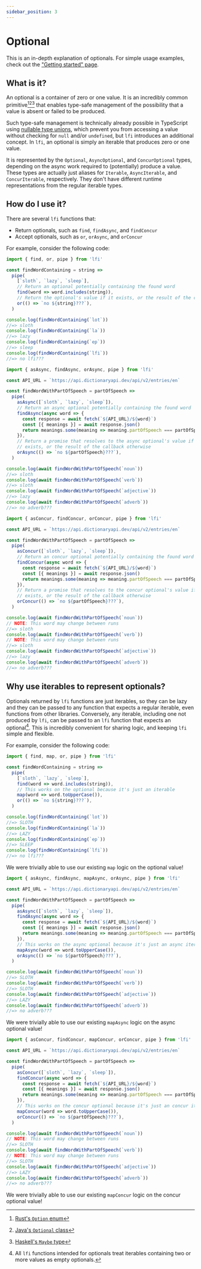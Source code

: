 ```yaml
---
sidebar_position: 3
---
```



# Optional

This is an in-depth explanation of optionals. For simple usage examples, check
out the ["Getting started" page](/docs/getting-started).

## What is it?

An optional is a container of zero or one value. It is an incredibly common
primitive[^1][^2][^3] that enables type-safe management of the possibility that
a value is absent or failed to be produced.

Such type-safe management is technically already possible in TypeScript using
[nullable type unions](https://www.typescriptlang.org/docs/handbook/2/everyday-types.html#strictnullchecks-on),
which prevent you from accessing a value without checking for `null` and/or
`undefined`, but `lfi` introduces an additional concept. In `lfi`, an optional
is simply an iterable that produces zero or one value.

It is represented by the `Optional`, `AsyncOptional`, and `ConcurOptional`
types, depending on the async work required to (potentially) produce a value.
These types are actually just aliases for `Iterable`, `AsyncIterable`, and
`ConcurIterable`, respectively. They don't have different runtime
representations from the regular iterable types.

## How do I use it?

There are several `lfi` functions that:

- Return optionals, such as `find`, `findAsync`, and `findConcur`
- Accept optionals, such as `or`, `orAsync`, and `orConcur`

For example, consider the following code:

<Tabs groupId='protocol' queryString>
<TabItem value='sync' label='Sync'>

```js playground
import { find, or, pipe } from 'lfi'

const findWordContaining = string =>
  pipe(
    [`sloth`, `lazy`, `sleep`],
    // Return an optional potentially containing the found word
    find(word => word.includes(string)),
    // Return the optional's value if it exists, or the result of the callback otherwise
    or(() => `no ${string}???`),
  )

console.log(findWordContaining(`lot`))
//=> sloth
console.log(findWordContaining(`la`))
//=> lazy
console.log(findWordContaining(`ep`))
//=> sleep
console.log(findWordContaining(`lfi`))
//=> no lfi???
```

</TabItem>
<TabItem value='async' label='Async'>

```js playground
import { asAsync, findAsync, orAsync, pipe } from 'lfi'

const API_URL = `https://api.dictionaryapi.dev/api/v2/entries/en`

const findWordWithPartOfSpeech = partOfSpeech =>
  pipe(
    asAsync([`sloth`, `lazy`, `sleep`]),
    // Return an async optional potentially containing the found word
    findAsync(async word => {
      const response = await fetch(`${API_URL}/${word}`)
      const [{ meanings }] = await response.json()
      return meanings.some(meaning => meaning.partOfSpeech === partOfSpeech)
    }),
    // Return a promise that resolves to the async optional's value if it
    // exists, or the result of the callback otherwise
    orAsync(() => `no ${partOfSpeech}???`),
  )

console.log(await findWordWithPartOfSpeech(`noun`))
//=> sloth
console.log(await findWordWithPartOfSpeech(`verb`))
//=> sloth
console.log(await findWordWithPartOfSpeech(`adjective`))
//=> lazy
console.log(await findWordWithPartOfSpeech(`adverb`))
//=> no adverb???
```

</TabItem>
<TabItem value='concur' label='Concur'>

```js playground
import { asConcur, findConcur, orConcur, pipe } from 'lfi'

const API_URL = `https://api.dictionaryapi.dev/api/v2/entries/en`

const findWordWithPartOfSpeech = partOfSpeech =>
  pipe(
    asConcur([`sloth`, `lazy`, `sleep`]),
    // Return an concur optional potentially containing the found word
    findConcur(async word => {
      const response = await fetch(`${API_URL}/${word}`)
      const [{ meanings }] = await response.json()
      return meanings.some(meaning => meaning.partOfSpeech === partOfSpeech)
    }),
    // Return a promise that resolves to the concur optional's value if it
    // exists, or the result of the callback otherwise
    orConcur(() => `no ${partOfSpeech}???`),
  )

console.log(await findWordWithPartOfSpeech(`noun`))
// NOTE: This word may change between runs
//=> sloth
console.log(await findWordWithPartOfSpeech(`verb`))
// NOTE: This word may change between runs
//=> sloth
console.log(await findWordWithPartOfSpeech(`adjective`))
//=> lazy
console.log(await findWordWithPartOfSpeech(`adverb`))
//=> no adverb???
```

</TabItem>
</Tabs>

## Why use iterables to represent optionals?

Optionals returned by `lfi` functions are just iterables, so they can be lazy
and they can be passed to any function that expects a regular iterable, even
functions from other libraries. Conversely, any iterable, including one not
produced by `lfi`, can be passed to an `lfi` function that expects an
optional[^4]. This is incredibly convenient for sharing logic, and keeping `lfi`
simple and flexible.

For example, consider the following code:

<Tabs groupId='protocol' queryString>
<TabItem value='sync' label='Sync'>

```js playground
import { find, map, or, pipe } from 'lfi'

const findWordContaining = string =>
  pipe(
    [`sloth`, `lazy`, `sleep`],
    find(word => word.includes(string)),
    // This works on the optional because it's just an iterable
    map(word => word.toUpperCase()),
    or(() => `no ${string}???`),
  )

console.log(findWordContaining(`lot`))
//=> SLOTH
console.log(findWordContaining(`la`))
//=> LAZY
console.log(findWordContaining(`ep`))
//=> SLEEP
console.log(findWordContaining(`lfi`))
//=> no lfi???
```

We were trivially able to use our existing `map` logic on the optional value!

</TabItem>
<TabItem value='async' label='Async'>

```js playground
import { asAsync, findAsync, mapAsync, orAsync, pipe } from 'lfi'

const API_URL = `https://api.dictionaryapi.dev/api/v2/entries/en`

const findWordWithPartOfSpeech = partOfSpeech =>
  pipe(
    asAsync([`sloth`, `lazy`, `sleep`]),
    findAsync(async word => {
      const response = await fetch(`${API_URL}/${word}`)
      const [{ meanings }] = await response.json()
      return meanings.some(meaning => meaning.partOfSpeech === partOfSpeech)
    }),
    // This works on the async optional because it's just an async iterable
    mapAsync(word => word.toUpperCase()),
    orAsync(() => `no ${partOfSpeech}???`),
  )

console.log(await findWordWithPartOfSpeech(`noun`))
//=> SLOTH
console.log(await findWordWithPartOfSpeech(`verb`))
//=> SLOTH
console.log(await findWordWithPartOfSpeech(`adjective`))
//=> LAZY
console.log(await findWordWithPartOfSpeech(`adverb`))
//=> no adverb???
```

We were trivially able to use our existing `mapAsync` logic on the async
optional value!

</TabItem>
<TabItem value='concur' label='Concur'>

```js playground
import { asConcur, findConcur, mapConcur, orConcur, pipe } from 'lfi'

const API_URL = `https://api.dictionaryapi.dev/api/v2/entries/en`

const findWordWithPartOfSpeech = partOfSpeech =>
  pipe(
    asConcur([`sloth`, `lazy`, `sleep`]),
    findConcur(async word => {
      const response = await fetch(`${API_URL}/${word}`)
      const [{ meanings }] = await response.json()
      return meanings.some(meaning => meaning.partOfSpeech === partOfSpeech)
    }),
    // This works on the concur optional because it's just an concur iterable
    mapConcur(word => word.toUpperCase()),
    orConcur(() => `no ${partOfSpeech}???`),
  )

console.log(await findWordWithPartOfSpeech(`noun`))
// NOTE: This word may change between runs
//=> SLOTH
console.log(await findWordWithPartOfSpeech(`verb`))
// NOTE: This word may change between runs
//=> SLOTH
console.log(await findWordWithPartOfSpeech(`adjective`))
//=> LAZY
console.log(await findWordWithPartOfSpeech(`adverb`))
//=> no adverb???
```

We were trivially able to use our existing `mapConcur` logic on the concur
optional value!

</TabItem>
</Tabs>

[^1]: [Rust's `Option` enum](https://doc.rust-lang.org/stable/std/option/)

[^2]:
    [Java's `Optional` class](https://docs.oracle.com/en/java/javase/13/docs/api/java.base/java/util/Optional.html)

[^3]:
    [Haskell's `Maybe` type](https://hackage.haskell.org/package/base-4.20.0.1/docs/Data-Maybe.html)

[^4]:
    All `lfi` functions intended for optionals treat iterables containing two or
    more values as empty optionals.
